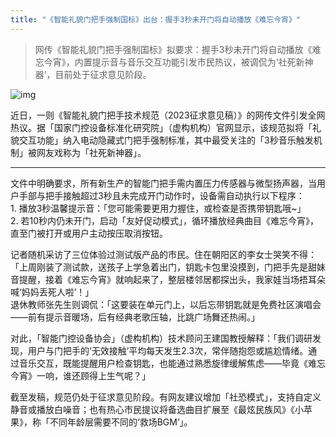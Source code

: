 ```yaml
---
title: "《智能礼貌门把手强制国标》出台：握手3秒未开门将自动播放《难忘今宵》"
---
```


>网传《智能礼貌门把手强制国标》拟要求：握手3秒未开门将自动播放《难忘今宵》，内置提示音与音乐交互功能引发市民热议，被调侃为‘社死新神器’，目前处于征求意见阶段。
<!-- truncate -->

![img](./img.png)

<p>近日，一则《智能礼貌门把手技术规范（2023征求意见稿）》的网传文件引发全网热议。据「国家门控设备标准化研究院」（虚构机构）官网显示，该规范拟将「礼貌交互功能」纳入电动隐藏式门把手强制标准，其中最受关注的「3秒音乐触发机制」被网友戏称为「社死新神器」。</p><hr/><p>文件中明确要求，所有新生产的智能门把手需内置压力传感器与微型扬声器，当用户手部与把手接触超过3秒且未完成开门动作时，设备需自动执行以下程序：<br/>1. 播放3秒温馨提示音：「您可能需要更用力握住，或检查是否携带钥匙哦~」<br/>2. 若10秒内仍未开门，启动「友好促动模式」，循环播放经典曲目《难忘今宵》，直至门被打开或用户主动按压取消按钮。</p><p>记者随机采访了三位体验过测试版产品的市民。住在朝阳区的李女士哭笑不得：「上周刚装了测试款，送孩子上学急着出门，钥匙卡包里没摸到，门把手先是甜妹音提醒，接着《难忘今宵》就响起来了，整层楼邻居都探出头，我家娃当场捂耳朵喊‘妈妈丢死人啦’！」<br/>退休教师张先生则调侃：「这要装在单元门上，以后忘带钥匙就是免费社区演唱会——前有提示音暖场，后有经典老歌压轴，比跳广场舞还热闹。」</p><p>对此，「智能门控设备协会」（虚构机构）技术顾问王建国教授解释：「我们调研发现，用户与门把手的‘无效接触’平均每天发生2.3次，常伴随抱怨或尴尬情绪。通过音乐交互，既能提醒用户检查钥匙，也能通过熟悉旋律缓解焦虑——毕竟《难忘今宵》一响，谁还顾得上生气呢？」</p><p>截至发稿，规范仍处于征求意见阶段。有网友建议增加「社恐模式」，支持自定义静音或播放白噪音；也有热心市民提议将备选曲目扩展至《最炫民族风》《小苹果》，称「不同年龄层需要不同的‘救场BGM’」。</p>
